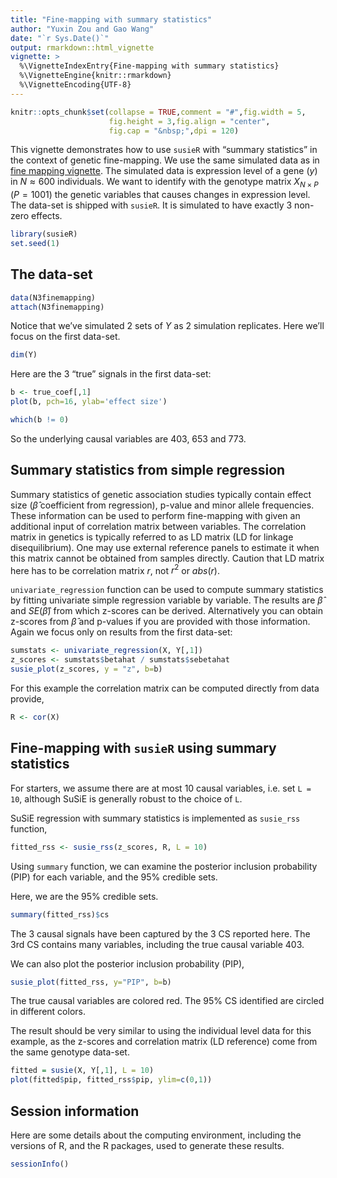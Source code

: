 ```yaml
---
title: "Fine-mapping with summary statistics"
author: "Yuxin Zou and Gao Wang"
date: "`r Sys.Date()`"
output: rmarkdown::html_vignette
vignette: >
  %\VignetteIndexEntry{Fine-mapping with summary statistics}
  %\VignetteEngine{knitr::rmarkdown}
  %\VignetteEncoding{UTF-8}
---
```


```r
knitr::opts_chunk$set(collapse = TRUE,comment = "#",fig.width = 5,
                      fig.height = 3,fig.align = "center",
                      fig.cap = "&nbsp;",dpi = 120)
```

This vignette demonstrates how to use `susieR` with "summary statistics" in the context of genetic fine-mapping. 
We use the same simulated data as in [fine mapping vignette](finemapping.html). The simulated data is expression level of a gene ($y$) in $N \approx 600$ individuals. 
We want to identify with the genotype matrix $X_{N\times P}$ ($P=1001$) the genetic variables that causes changes in expression level. The data-set is shipped with `susieR`. It is simulated to have exactly 3 non-zero effects.

```r
library(susieR)
set.seed(1)
```

## The data-set

```r
data(N3finemapping)
attach(N3finemapping)
```

Notice that we've simulated 2 sets of $Y$ as 2 simulation replicates. Here we'll focus on the first data-set.

```r
dim(Y)
```

Here are the 3 "true" signals in the first data-set:

```r
b <- true_coef[,1]
plot(b, pch=16, ylab='effect size')
```

```r
which(b != 0)
```

So the underlying causal variables are 403, 653 and 773.

## Summary statistics from simple regression

Summary statistics of genetic association studies typically contain effect size ($\hat{\beta}$ coefficient from regression), p-value and minor allele frequencies. 
These information can be used to perform fine-mapping with given an additional input of correlation matrix between variables.
The correlation matrix in genetics is typically referred to as LD matrix (LD for linkage disequilibrium). 
One may use external reference panels to estimate it when this matrix cannot be obtained from samples directly.
Caution that LD matrix here has to be correlation matrix $r$, not $r^2$ or $abs(r)$.

`univariate_regression` function can be used to compute 
summary statistics by fitting univariate simple regression variable by variable.
The results are $\hat{\beta}$ and $SE(\hat{\beta})$ from which z-scores can be derived. 
Alternatively you can obtain z-scores from $\hat{\beta}$ and p-values if you are provided with those information.
Again we focus only on results from the first data-set:

```r
sumstats <- univariate_regression(X, Y[,1])
z_scores <- sumstats$betahat / sumstats$sebetahat
susie_plot(z_scores, y = "z", b=b)
```

For this example the correlation matrix can be computed directly from data provide,

```r
R <- cor(X)
```

## Fine-mapping with `susieR` using summary statistics

For starters, we assume there are at most 10 causal variables, i.e. set `L = 10`, although SuSiE is generally robust to the choice of `L`.

SuSiE regression with summary statistics is implemented as `susie_rss` function, 

```r
fitted_rss <- susie_rss(z_scores, R, L = 10)
```

Using `summary` function, we can examine the posterior inclusion probability (PIP) for each variable, and the 95% credible sets. 

Here, we are the 95% credible sets.

```r
summary(fitted_rss)$cs
```

The 3 causal signals have been captured by the 3 CS reported here. The
3rd CS contains many variables, including the true causal variable
403.

We can also plot the posterior inclusion probability (PIP),

```r
susie_plot(fitted_rss, y="PIP", b=b)
```

The true causal variables are colored red. The 95% CS identified are circled in different colors.

The result should be very similar to using the individual level data for this example, as the z-scores and correlation matrix (LD reference)
come from the same genotype data-set.

```r
fitted = susie(X, Y[,1], L = 10)
plot(fitted$pip, fitted_rss$pip, ylim=c(0,1))
```

## Session information

Here are some details about the computing environment, including the
versions of R, and the R packages, used to generate these results.

```r
sessionInfo()
```
